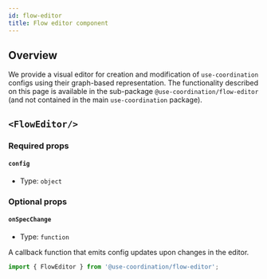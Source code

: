 ```yaml
---
id: flow-editor
title: Flow editor component
---
```


## Overview

We provide a visual editor for creation and modification of `use-coordination` configs using their graph-based representation.
The functionality described on this page is available in the sub-package `@use-coordination/flow-editor` (and not contained in the main `use-coordination` package).


## `<FlowEditor/>`

### Required props

#### `config`

- Type: `object`


### Optional props

#### `onSpecChange`

- Type: `function`

A callback function that emits config updates upon changes in the editor.


```js
import { FlowEditor } from '@use-coordination/flow-editor';
```